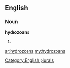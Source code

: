 ==English==

===Noun===
'''hydrozoans'''

# {{plural of|[[hydrozoan]]}}

[[Category:English plurals]]

[[ar:hydrozoans]]
[[my:hydrozoans]]